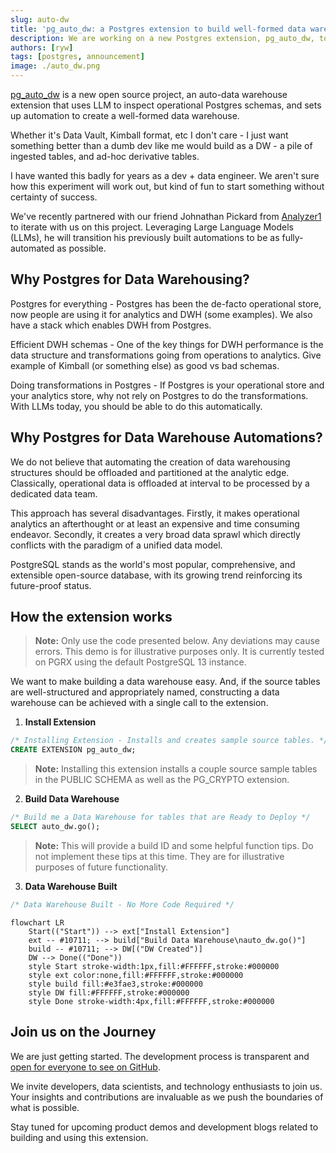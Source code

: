 ```yaml
---
slug: auto-dw
title: 'pg_auto_dw: a Postgres extension to build well-formed data warehouses with AI'
description: We are working on a new Postgres extension, pg_auto_dw, to build well-formed data warehouses with AI.
authors: [ryw]
tags: [postgres, announcement]
image: ./auto_dw.png
---
```



[pg_auto_dw](https://github.com/tembo-io/pg_auto_dw) is a new open source project, an auto-data warehouse extension that uses LLM to inspect operational Postgres schemas, and sets up automation to create a well-formed data warehouse. 

Whether it's Data Vault, Kimball format, etc I don't care - I just want something better than a dumb dev like me would build as a DW - a pile of ingested tables, and ad-hoc derivative tables. 

I have wanted this badly for years as a dev + data engineer. We aren't sure how this experiment will work out, but kind of fun to start something without certainty of success. 

We've recently partnered with our friend Johnathan Pickard from [Analyzer1](https://www.analyzer1.com/) to iterate with us on this project. Leveraging Large Language Models (LLMs), he will transition his previously built automations to be as fully-automated as possible.

## Why Postgres for Data Warehousing?

Postgres for everything - Postgres has been the de-facto operational store, now people are using it for analytics and DWH (some examples). We also have a stack which enables DWH from Postgres.

Efficient DWH schemas - One of the key things for DWH performance is the data structure and transformations going from operations to analytics. Give example of Kimball (or something else) as good vs bad schemas.

Doing transformations in Postgres - If Postgres is your operational store and your analytics store, why not rely on Postgres to do the transformations. With LLMs today, you should be able to do this automatically.

## Why Postgres for Data Warehouse Automations?  

We do not believe that automating the creation of data warehousing structures should be offloaded and partitioned at the analytic edge.  Classically, operational data is offloaded at interval to be processed by a dedicated data team. 

This approach has several disadvantages. Firstly, it makes operational analytics an afterthought or at least an expensive and time consuming endeavor.  Secondly, it creates a very broad data sprawl which directly conflicts with the paradigm of a unified data model.  

PostgreSQL stands as the world's most popular, comprehensive, and extensible open-source database, with its growing trend reinforcing its future-proof status.

## How the extension works

> **Note:** Only use the code presented below. Any deviations may cause errors. This demo is for illustrative purposes only. It is currently tested on PGRX using the default PostgreSQL 13 instance.

We want to make building a data warehouse easy.  And, if the source tables are well-structured and appropriately named, constructing a data warehouse can be achieved with a single call to the extension.

1. **Install Extension**
```SQL
/* Installing Extension - Installs and creates sample source tables. */
CREATE EXTENSION pg_auto_dw;
```
> **Note:** Installing this extension installs a couple source sample tables in the PUBLIC SCHEMA as well as the PG_CRYPTO extension.
2. **Build Data Warehouse**
```SQL
/* Build me a Data Warehouse for tables that are Ready to Deploy */
SELECT auto_dw.go();
```
> **Note:** This will provide a build ID and some helpful function tips.  Do not implement these tips at this time. They are for illustrative purposes of future functionality.
3. **Data Warehouse Built**
```SQL
/* Data Warehouse Built - No More Code Required */
```

```mermaid
flowchart LR
    Start(("Start")) --> ext["Install Extension"]
    ext -- #10711; --> build["Build Data Warehouse\nauto_dw.go()"]
    build -- #10711; --> DW[("DW Created")]
    DW --> Done(("Done"))
    style Start stroke-width:1px,fill:#FFFFFF,stroke:#000000
    style ext color:none,fill:#FFFFFF,stroke:#000000
    style build fill:#e3fae3,stroke:#000000
    style DW fill:#FFFFFF,stroke:#000000
    style Done stroke-width:4px,fill:#FFFFFF,stroke:#000000
```

## Join us on the Journey

We are just getting started. The development process is transparent and [open for everyone to see on GitHub](https://github.com/tembo-io/pg_auto_dw). 

We invite developers, data scientists, and technology enthusiasts to join us. Your insights and contributions are invaluable as we push the boundaries of what is possible.

Stay tuned for upcoming product demos and development blogs related to building and using this extension.